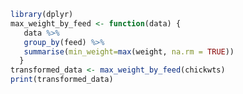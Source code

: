 ```r
library(dplyr)
max_weight_by_feed <- function(data) {
   data %>%
   group_by(feed) %>%
   summarise(min_weight=max(weight, na.rm = TRUE))
  } 
transformed_data <- max_weight_by_feed(chickwts)
print(transformed_data)

```

